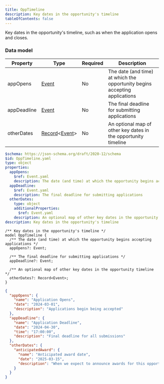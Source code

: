```yaml
---
title: OppTimeline
description: Key dates in the opportunity's timeline
tableOfContents: false
---
```



Key dates in the opportunity's timeline, such as when the application opens and closes.

### Data model

<Tabs>
  <TabItem label="Table">

| Property    | Type                                                                      | Required | Description                                                                |
| ----------- | ------------------------------------------------------------------------- | -------- | -------------------------------------------------------------------------- |
| appOpens    | [Event](/protocol/fields/event)                                           | No       | The date (and time) at which the opportunity begins accepting applications |
| appDeadline | [Event](/protocol/fields/event)                                           | No       | The final deadline for submitting applications                             |
| otherDates  | [Record](/protocol/types/other#record)\<[Event](/protocol/fields/event)\> | No       | An optional map of other key dates in the opportunity timeline             |

  </TabItem>

  <TabItem label="JSON Schema">

```yaml
$schema: https://json-schema.org/draft/2020-12/schema
$id: OppTimeline.yaml
type: object
properties:
  appOpens:
    $ref: Event.yaml
    description: The date (and time) at which the opportunity begins accepting applications
  appDeadline:
    $ref: Event.yaml
    description: The final deadline for submitting applications
  otherDates:
    type: object
    additionalProperties:
      $ref: Event.yaml
    description: An optional map of other key dates in the opportunity timeline
description: Key dates in the opportunity's timeline
```

  </TabItem>

  <TabItem label="TypeSpec">

```tsp
/** Key dates in the opportunity's timeline */
model OppTimeline {
  /** The date (and time) at which the opportunity begins accepting applications */
  appOpens?: Event;

  /** The final deadline for submitting applications */
  appDeadline?: Event;

  /** An optional map of other key dates in the opportunity timeline */
  otherDates?: Record<Event>;
}
```

  </TabItem>

  <TabItem label="Example">

```json
{
  "appOpens": {
    "name": "Application Opens",
    "date": "2024-03-01",
    "description": "Applications begin being accepted"
  },
  "appDeadline": {
    "name": "Application Deadline",
    "date": "2024-04-30",
    "time": "17:00:00",
    "description": "Final deadline for all submissions"
  },
  "otherDates": {
    "anticipatedAward": {
      "name": "Anticipated award date",
      "date": "2025-03-15",
      "description": "When we expect to announce awards for this opportunity."
    }
  }
}
```

  </TabItem>
</Tabs>
